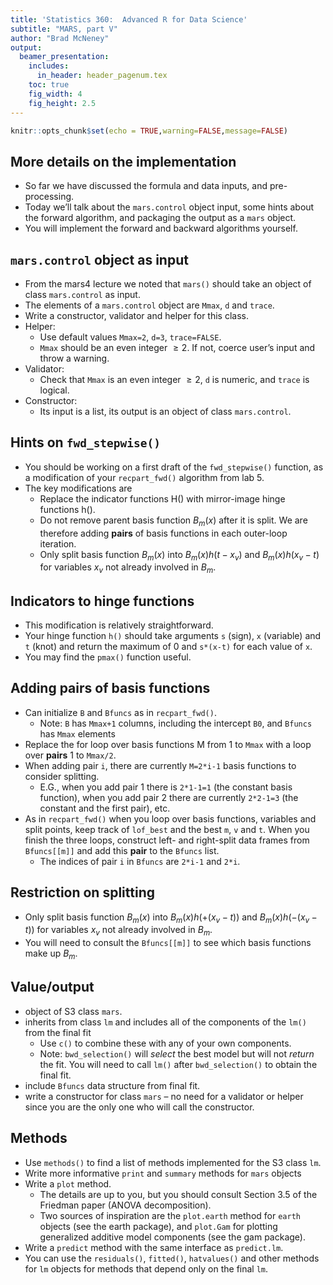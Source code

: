 ```yaml
---
title: 'Statistics 360:  Advanced R for Data Science'
subtitle: "MARS, part V"
author: "Brad McNeney"
output: 
  beamer_presentation:
    includes:
      in_header: header_pagenum.tex
    toc: true
    fig_width: 4
    fig_height: 2.5
---
```


```r
knitr::opts_chunk$set(echo = TRUE,warning=FALSE,message=FALSE)
```

## More details on the implementation

* So far we have discussed the formula and data inputs, and pre-processing.
* Today we'll talk about the `mars.control` object input, some hints 
about the forward algorithm, and packaging the output as a `mars` object.
* You will implement the forward and backward algorithms yourself. 

## `mars.control` object as input

* From the mars4 lecture we noted that `mars()` should take
an object of class `mars.control` as input.
* The elements of a `mars.control` object are 
`Mmax`, `d` and `trace`. 
* Write a constructor, validator and helper for this class.
* Helper: 
    * Use default values `Mmax=2`, `d=3`, `trace=FALSE`. 
    * `Mmax` should be an even integer $\geq2$. If not, coerce user's
    input and throw a warning.
* Validator:
    * Check that `Mmax` is an even integer $\geq2$, `d` is numeric,
    and `trace` is logical.
* Constructor:
    * Its input is a list, its output is an object of class `mars.control`.


## Hints on `fwd_stepwise()`

* You should be working on a first draft of the `fwd_stepwise()`
function, as a modification of your `recpart_fwd()` algorithm
from lab 5.
* The key modifications are
    * Replace the indicator functions H() with mirror-image hinge functions h().
    * Do not remove parent basis function $B_m(x)$ after it
    is split. We are therefore adding **pairs** of basis functions in 
    each outer-loop iteration.
    * Only split basis function $B_m(x)$ into $B_m(x)h(t-x_v)$
    and $B_m(x)h(x_v-t)$ for variables $x_v$ not already involved in $B_m$.

## Indicators to hinge functions

* This modification is relatively straightforward. 
* Your hinge function `h()` should take arguments `s` (sign), `x` (variable)
and `t` (knot) and return the maximum of 0 and `s*(x-t)` for each 
value of `x`.
* You may find the `pmax()` function useful.

## Adding pairs of basis functions

* Can initialize `B` and `Bfuncs` as in `recpart_fwd()`.
    * Note: `B` has `Mmax+1` columns, including the intercept `B0`, 
    and `Bfuncs` has `Mmax` elements
* Replace the for loop over basis functions M from 1 to `Mmax`
with a loop over **pairs** 1 to `Mmax/2`.
* When adding pair `i`, there are currently `M=2*i-1` basis functions
to consider splitting.
    * E.G., when you add pair 1 there is `2*1-1=1` (the constant basis
    function), when you add pair 2 there are currently `2*2-1=3` 
    (the constant and the first pair), etc.
* As in `recpart_fwd()` when you loop over basis functions, 
variables and split points, keep track of `lof_best` and
the best `m`, `v` and `t`. When you finish the three loops, 
construct left- and right-split data frames from `Bfuncs[[m]]`
and add this **pair** to the `Bfuncs` list.
    * The indices of pair `i` in `Bfuncs` are `2*i-1` and `2*i`.

## Restriction on splitting

* Only split basis function $B_m(x)$ into $B_m(x)h(+(x_v-t))$
and $B_m(x)h(-(x_v-t))$ for variables $x_v$ not already involved in $B_m$.
* You will need to consult the `Bfuncs[[m]]` to see which
basis functions make up $B_m$.

## Value/output

* object of S3 class `mars`.
* inherits from class `lm` and includes
all of the components of the `lm()` from the final fit
    * Use `c()` to combine these with any of your
    own components.
    * Note: `bwd_selection()` will *select* the best model
    but will not *return* the fit. You will need to call `lm()`
    after `bwd_selection()` to obtain the final fit.
* include `Bfuncs` data structure from final fit.
* write a constructor for class `mars` -- no need 
for a validator or helper since you are the only
one who will call the constructor.
    
## Methods

* Use `methods()` to find a list of methods implemented
for the S3 class `lm`.
* Write more informative `print` and `summary` methods
for `mars` objects
* Write a `plot` method. 
    * The details are up to you, but you 
    should consult Section 3.5 of the Friedman paper (ANOVA decomposition).
    * Two sources of inspiration are the `plot.earth` method
    for `earth` objects (see the earth package), and `plot.Gam` for
    plotting generalized additive model components 
    (see the gam package).
* Write a `predict` method with the same
interface as `predict.lm`.
* You can use the `residuals()`, `fitted()`, `hatvalues()` and other
methods for `lm` objects for methods
that depend only on the final `lm`.

